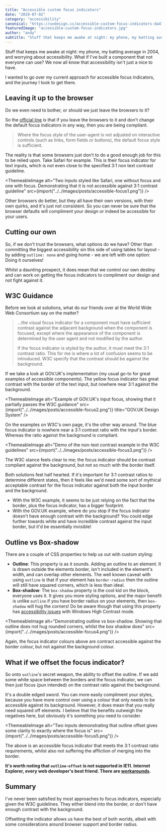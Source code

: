 ```yaml
---
title: "Accessible custom focus indicators"
date: "2019-07-02"
category: "accessibility"
canonical: "https://uxdesign.cc/accessible-custom-focus-indicators-da4768d1fb7b?sk=6cfd4853877b935c7cf6fce80da9afa0"
featuredImage: "accessible-custom-focus-indicators.jpg"
author: "andy"
subtitle: "Stuff that keeps me awake at night: my phone, my batting average in 2004, and worrying about accessibility. What if I've built a component that not everyone can use? We now all know that accessibility isn't just a nice to have."
---
```



Stuff that keeps me awake at night: my phone, my batting average in 2004, and worrying about accessibility. What if I've built a component that not everyone can use? We now all know that accessibility isn't just a nice to have.

I wanted to go over my current approach for accessible focus indicators, and the journey I took to get there.

## Leaving it up to the browser

Do we even need to bother, or should we just leave the browsers to it?

So the [official line](https://www.w3.org/WAI/WCAG21/Understanding/non-text-contrast) is that if you leave the browsers to it and don't change the default focus indicators in any way, then you are being compliant.

> Where the focus style of the user-agent is not adjusted on interactive controls (such as links, form fields or buttons), the default focus style is sufficient.

The reality is that some browsers just don't to do a good enough job for this to be relied upon. Take Safari for example. This is their focus indicator for text inputs, which is not even close to the specified 3:1 non text contrast guideline.

<ThemeableImage
  alt="Two inputs styled like Safari, one without focus and one with focus. Demonstrating that it is not accessible against 3:1 contrast guideline"
  src={import("../../images/posts/accessible-focus1.png")}
/>

Other browsers do better, but they all have their own versions, with their own quirks, and it's just not consistent. So you can never be sure that the browser defaults will compliment your design or indeed be accessible for your users.

## Cutting our own

So, if we don't trust the browsers, what options do we have? Other than committing the biggest accessibility sin this side of using tables for layout - by adding `outline: none` and going home - we are left with one option: Doing it ourselves!

Whilst a daunting prospect, it does mean that we control our own destiny and can work on getting the focus indicators to compliment our design and not fight against it.

## W3C Guidance

Before we look at solutions, what do our friends over at the World Wide Web Consortium say on the matter?

> ...the visual focus indicator for a component must have sufficient contrast against the adjacent background when the component is focused, except where the appearance of the component is determined by the user agent and not modified by the author.
>
> If the focus indicator is styled by the author, it must meet the 3:1 contrast ratio.
> This for me is where a lot of confusion seems to be introduced. W3C specify that the contrast should be against the background.

If we take a look at GOV.UK's implementation (my usual go-to for great examples of accessible components). The yellow focus indicator has great contrast with the border of the text input, but nowhere near 3:1 against the background.

<ThemeableImage
  alt="Example of GOV.UK's input focus, showing that it partially passes the W3C guidance"
  src={import("../../images/posts/accessible-focus2.png")}
  title="GOV.UK Design System"
/>

On the examples on W3C's own page, it's the other way around. The blue focus indicator is nowhere near a 3:1 contrast ratio with the input's border. Whereas the ratio against the background is compliant.

<ThemeableImage
  alt="Demo of the non-text contrast example in the W3C guidelines"
  src={import("../../images/posts/accessible-focus3.png")}
/>

The W3C stance feels clear to me; the focus indicator should be contrast compliant against the background, but not so much with the border itself.

Both solutions feel half hearted. If it's important for 3:1 contrast ratios to determine different states, then it feels like we'd need some sort of mythical acceptable contrast for the focus indicator against both the input border and the background.

- With the W3C example, it seems to be just relying on the fact that the border, plus the focus indicator, has a bigger footprint.
- With the GOV.UK example, where do you stop if the focus indicator doesn't have enough contrast with the background? You could edge further towards white and have incredible contrast against the input border, but it'd be essentially invisible!

## Outline vs Box-shadow

There are a couple of CSS properties to help us out with custom styling:

- **Outline**: This property is as it sounds. Adding an outline to an element. It is drawn outside the elements border, isn't included in the element's width, and can overlap other elements. The well known caveat with using `outline` is that if your element has `border-radius` then the outline will still have squared corners, which is less than ideal.
- **Box-shadow**: The `box-shadow` property is the cool kid on the block, everyone uses it. It gives you more styling options, and the major benefit is unlike `outline` if you have border radius on your elements, then `box-shadow` will hug the corners! Do be aware though that using this property has [accessibility issues](https://accessabilly.com/accessibility-issues-concerning-windows-high-contrast-mode/) with Windows High Contrast mode.

<ThemeableImage
  alt="Demonstrating outline vs box-shadow. Showing that outline does not hug rounded corners, whilst the box shadow does"
  src={import("../../images/posts/accessible-focus4.png")}
/>

Again, the focus indicator colours above are contract accessible against the border colour, but not against the background colour.

## What if we offset the focus indicator?

So onto `outline`'s secret weapon, the ability to offset the outline. If we add some white space between the borders and the focus indicator, we can then just focus (pun intended) on the contrast ratio against the background.

It's a double edged sword. You can more easily compliment your styles, because you have more control over using a colour that only needs to be accessible against its background. However, it does mean that you really need squared off elements. I believe that the benefits outweigh the negatives here, but obviously it's something you need to consider.

<ThemeableImage
  alt="Two inputs demonstrating that outline offset gives some clarity to exactly where the focus is"
  src={import("../../images/posts/accessible-focus5.png")}
/>

The above is an accessible focus indicator that meets the 3:1 contrast ratio requirements, whilst also not suffering the affliction of merging into the border.

**It's worth noting that `outline-offset` is not supported in IE11. Internet Explorer, every web developer's best friend. There are [workarounds](https://stackoverflow.com/questions/25624934/outline-offset-substitute-on-ie).**

## Summary

I've never been satisfied by most approaches to focus indicators, especially given the W3C guidelines. They either blend into the border, or don't have enough contrast with the background.

Offsetting the indicator allows us have the best of both worlds, albeit with some considerations around browser support and border radius.
